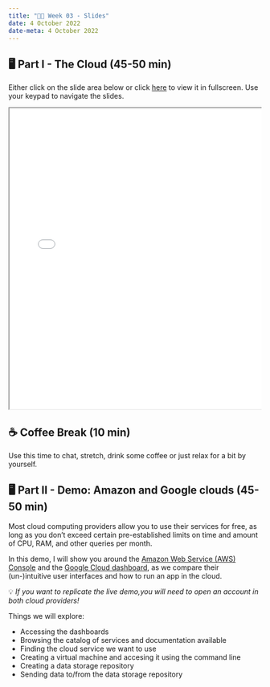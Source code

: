 ---
title: "👨‍🏫 Week 03 - Slides"
date: 4 October 2022
date-meta: 4 October 2022
---

## 🖥️ Part I - The Cloud (45-50 min)


Either click on the slide area below or click [here](/slides/week03_slides_part1.qmd) to view it in fullscreen.
Use your keypad to navigate the slides.


<div class="container" style="position: relative;overflow: hidden;width: 100%;min-height:600px;">
<iframe src="/slides/week03_slides_part1.html" style="position=absolute;top: 0;left: 0;bottom: 0;right: 0;width: 100%;min-height:600px;"></iframe>
</div>

## ☕ Coffee Break (10 min)

Use this time to chat, stretch, drink some coffee or just relax for a bit by yourself.

## 🖥️ Part II - Demo: Amazon and Google clouds (45-50 min)

Most cloud computing providers allow you to use their services for free, as long as you don't exceed certain pre-established limits on time and amount of CPU, RAM, and other queries per month.

In this demo, I will show you around the [Amazon Web Service (AWS) Console](https://aws.amazon.com/console/) and the [Google Cloud dashboard](https://console.cloud.google.com/home/dashboard), as we compare their (un-)intuitive user interfaces and how to run an app in the cloud. 

💡 _If you want to replicate the live demo,you  will need to open an account in both cloud providers!_

Things we will explore:

- Accessing the dashboards
- Browsing the catalog of services and documentation available
- Finding the cloud service we want to use
- Creating a virtual machine and accesing it using the command line
- Creating a data storage repository
- Sending data to/from the data storage repository
